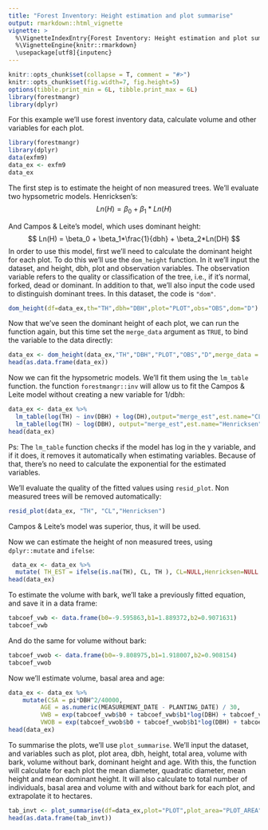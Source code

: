 ```yaml
---
title: "Forest Inventory: Height estimation and plot summarise"
output: rmarkdown::html_vignette
vignette: >
  %\VignetteIndexEntry{Forest Inventory: Height estimation and plot summarise}
  %\VignetteEngine{knitr::rmarkdown}
  \usepackage[utf8]{inputenc}
---
```

  
```r
knitr::opts_chunk$set(collapse = T, comment = "#>")
knitr::opts_chunk$set(fig.width=7, fig.height=5)
options(tibble.print_min = 6L, tibble.print_max = 6L)
library(forestmangr)
library(dplyr)
```

For this example we'll use forest inventory data, calculate volume and other variables for each plot.

```r
library(forestmangr)
library(dplyr)
data(exfm9)
data_ex <- exfm9
data_ex
```

The first step is to estimate the height of non measured trees. We'll evaluate two hypsometric models. Henricksen's:
$$ Ln(H) = \beta_0 + \beta_1*Ln(H) $$ 

And Campos & Leite's model, which uses dominant height:
$$ Ln(H) = \beta_0 + \beta_1*\frac{1}{dbh} + \beta_2*Ln(DH) $$ 
In order to use this model, first we'll need to calculate the dominant height for each plot. To do this we'll use the `dom_height` function. In it we'll input the dataset, and height, dbh, plot and observation variables. The observation variable refers to the quality or classification of the tree, i.e., if it's normal, forked, dead or dominant. In addition to that, we'll also input the code used to distinguish dominant trees. In this dataset, the code is `"dom"`.
```r
dom_height(df=data_ex,th="TH",dbh="DBH",plot="PLOT",obs="OBS",dom="D")
```
Now that we've seen the dominant height of each plot, we can run the function again, but this time set the `merge_data` argument as `TRUE`, to bind the variable to the data directly:
```r
data_ex <- dom_height(data_ex,"TH","DBH","PLOT","OBS","D",merge_data = TRUE)
head(as.data.frame(data_ex))
```

Now we can fit the hypsometric models. We'll fit them using the `lm_table` function. the function `forestmangr::inv` will allow us to fit the Campos & Leite model without creating a new variable for 1/dbh:
```r
data_ex <- data_ex %>% 
  lm_table(log(TH) ~ inv(DBH) + log(DH),output="merge_est",est.name="CL") %>% 
  lm_table(log(TH) ~ log(DBH), output="merge_est",est.name="Henricksen") 
head(data_ex)
```
Ps: The `lm_table` function checks if the model has log in the y variable, and if it does, it removes it automatically when estimating variables. Because of that, there's no need to calculate the exponential for the estimated variables.

We'll evaluate the quality of the fitted values using `resid_plot`. Non measured trees will be removed automatically:
```r
resid_plot(data_ex, "TH", "CL","Henricksen")
```
Campos & Leite's model was superior, thus, it will be used.

Now we can estimate the height of non measured trees, using `dplyr::mutate` and `ifelse`:
```r
 data_ex <- data_ex %>% 
  mutate( TH_EST = ifelse(is.na(TH), CL, TH ), CL=NULL,Henricksen=NULL )
head(data_ex)
```

To estimate the volume with bark, we'll take a previously fitted equation, and save it in a data frame:
```r
tabcoef_vwb <- data.frame(b0=-9.595863,b1=1.889372,b2=0.9071631)
tabcoef_vwb
```
And do the same for volume without bark:
```r
tabcoef_vwob <- data.frame(b0=-9.808975,b1=1.918007,b2=0.908154)
tabcoef_vwob
```

Now we'll estimate volume, basal area and age:
```r
data_ex <- data_ex %>% 
    mutate(CSA = pi*DBH^2/40000,
         AGE = as.numeric(MEASUREMENT_DATE - PLANTING_DATE) / 30,
         VWB = exp(tabcoef_vwb$b0 + tabcoef_vwb$b1*log(DBH) + tabcoef_vwb$b2*log(TH_EST) ),
         VWOB = exp(tabcoef_vwob$b0 + tabcoef_vwob$b1*log(DBH) + tabcoef_vwob$b2*log(TH_EST) ) )
head(data_ex)
```


To summarise the plots, we'll use `plot_summarise`. We'll input the dataset, and variables such as plot, plot area, dbh, height, total area, volume with bark, volume without bark, dominant height and age.
With this, the function will calculate for each plot the mean diameter, quadratic diameter, mean height and mean dominant height. It will also calculate to total number of individuals, basal area and volume with and without bark for each plot, and extrapolate it to hectares.
```r
tab_invt <- plot_summarise(df=data_ex,plot="PLOT",plot_area="PLOT_AREA",dbh="DBH",                           th="TH_EST",total_area="STRATA_AREA",vwb="VWB",vwob="VWOB",dh="DH",age="AGE")
head(as.data.frame(tab_invt))   
```


